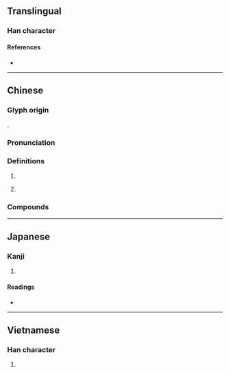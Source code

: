 {{also|尴|尶}}
{{character info}}
==Translingual==

===Han character===
{{Han char|rn=43|rad=尢|as=14|sn=17|four=48011|canj=KUSIT,KUSMT|ids=⿸尢監}}

====References====
* {{Han ref|kx=0299.221|dkj=07624|dj=0595.020|hdz=10557.150|uh=5C37|ud=23607|bh=C0AA|bd=49322}}

----

==Chinese==
{{zh-forms|s=尴|alt=尶,尲}}

===Glyph origin===
{{Han etym}}
{{Han compound|尢|監|c1=s|c2=p|ls=psc}}.

===Pronunciation===
{{zh-pron
|m=gān,jiān,2nb=variant
|c=gaam1,gaam3
|c-t=gam1
|h=pfs=kâm/kâng;gd=gam1
|md=găng
|mn=ml:kam
|mn-t=gam3
|w=1ke
|oc=y
|cat=
}}

===Definitions===
{{zh-hanzi}}

# {{zh-only|尷尬|[[embarrassed]]; [[embarrassing]]}}
# {{lb|zh|Hong Kong Cantonese|neologism}} {{zh-short|*尷尬}}

===Compounds===
{{zh-der|不尷不尬|不尷尬|尷尬|尷尬局面|處境尷尬|尷尬頭浪}}

----

==Japanese==

===Kanji===
{{ja-kanji|grade=|rs=尢14}}

# {{rfdef|ja|sort=尢14}}

====Readings====
* {{ja-readings|on=[[かん]] (kan), [[けん]] (ken)|kun=}}

----

==Vietnamese==

===Han character===
{{vi-readings|reading=giám|rs=尢14}}

# {{rfdef|vi|sort=尢14}}